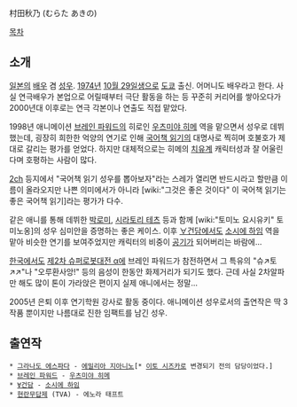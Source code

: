 村田秋乃 (むらた あきの)

[[목차]]

== 소개 ==
[[일본]]의 [[배우]] 겸 [[성우]]. [[1974년]] [[10월 29일]]생으로 [[도쿄]] 출신. 어머니도 배우라고 한다. 사실 연극배우가 본업으로 어릴때부터 극단 활동을 하는 등 꾸준히 커리어를 쌓아오다가 2000년대 이후로는 연극 각본이나 연출도 직접 맡았다.

1998년 애니메이션 [[브레인 파워드]]의 히로인 [[우츠미야 히메]] 역을 맡으면서 성우로 데뷔했는데, 굉장히 희한한 억양의 연기로 인해 [[국어책 읽기]]의 대명사로 찍히며 호불호가 제대로 갈리는 평가를 얻었다. 하지만 대체적으로는 히메의 [[치유계]] 캐릭터성과 잘 어울린다며 호평하는 사람이 많다.

[[2ch]] 등지에서 "국어책 읽기 성우를 뽑아보자"라는 스레가 열리면 반드시라고 할만큼 이름이 올라오지만 나쁜 의미에서가 아니라 [wiki:"그것은 좋은 것이다" 이 국어책 읽기는 좋은 국어책 읽기]라는 평가가 다수.

같은 애니를 통해 데뷔한 [[박로미]], [[시라토리 테츠]] 등과 함께 [wiki:"토미노 요시유키" 토미노옹]의 성우 심미안을 증명하는 좋은 케이스. 이후 [[∀건담]]에서도 [[소시에 하임]] 역을 맡아 비슷한 연기를 보여주었지만 캐릭터의 비중이 [[공기]]가 되어버리는 바람에...

[[한국]]에서도 [[제2차 슈퍼로봇대전 α]]에 브레인 파워드가 참전하면서 그 특유의 "슈↗토↗↗"나 "오루환사앙!" 등의 음성이 한동안 화제거리가 되기도 했다. 근데 사실 2차알파만 해도 많이 톤이 가라앉은 편이지 실제 애니에서는 정말...

2005년 은퇴 이후 연기학원 강사로 활동 중이다. 애니메이션 성우로서의 출연작은 딱 3작품 뿐이지만 나름대로 진한 임팩트를 남긴 성우.


== 출연작 ==
 * [[그라나도 에스파다]] - [[에밀리아 지아니노]][* [[이토 시즈카]]로 변경되기 전의 담당이었다.]
 * [[브레인 파워드]] - [[우츠미야 히메]]
 * [[∀건담]] - [[소시에 하임]]
 * [[현란무답제]] (TVA) - 에노라 태프트
